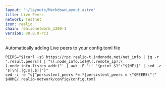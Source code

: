 ```yaml
---
layout: '~/layouts/MarkdownLayout.astro'
title: Live Peers
network: Testnet
icon: realio
chain: realionetwork_3300-1
version: v0.8.0-rc3
---
```

Automatically adding Live peers to your config.toml file
```
PEERS="$(curl -sS https://rpc.realio-t.indonode.net/net_info | jq -r '.result.peers[] | "\(.node_info.id)@\(.remote_ip):\(.node_info.listen_addr)"' | awk -F ':' '{print $1":"$(NF)}' | sed -z 's|\n|,|g;s|.$||')"
sed -i -e "s|^persistent_peers *=.*|persistent_peers = \"$PEERS\"|" $HOME/.realio-network/config/config.toml
```